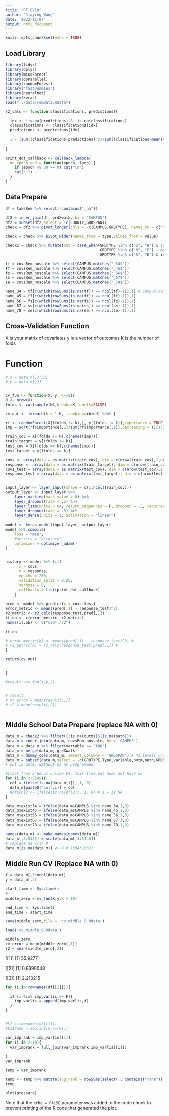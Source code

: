 ```yaml
---
title: "RF CV10"
author: "Jiaying Wang"
date: '2022-11-07'
output: html_document
---
```


```r
knitr::opts_chunk$set(echo = TRUE)
```

## Load Library

```r
library(tidyr)
library(dplyr)
library(missForest)
library(doParallel)
library(randomForest)
library('fastDummies')
library(neuralnet)
library(keras)
load("../data/remData.Rdata")

r2_calc <- function(classifications, predictions){
  
  idx <- !is.na(predictions) & !is.na(classifications)
  classifications <- classifications[idx]
  predictions <- predictions[idx]
  
  1 - (sum((classifications-predictions)^2)/sum((classifications-mean(classifications))^2))
  
}

print_dot_callback <- callback_lambda(
  on_epoch_end = function(epoch, logs) {
    if (epoch %% 80 == 0) cat("\n")
    cat(".")
  }
)  

```

## Data Prepare

```r
df = taksRem %>% select(-contains("_na"))

df2 = inner_join(df, grdXwalk, by = 'CAMPUS')
df2 = subset(df2,select = -c(COUNTY,GRDSPAN))
check = df2 %>% pivot_longer(cols = -c(CAMPUS,GRDTYPE), names_to = c("type","variable"),names_pattern = "(.+)([A-Z]\\d{2})",values_to = "value")

check = check %>% pivot_wider(names_from = type,values_from = value)

check2 = check %>% mutate(out = case_when(GRDTYPE %in% c("S", "B") & !is.na(outh) ~ outh,
                                          GRDTYPE %in% c("M", "E") ~ outm,
                                          GRDTYPE %in% c("S", "B") & is.na(outh) ~ outm))

tf = covsRem_noscale %>% select(CAMPUS,matches("_34$"))
ff = covsRem_noscale %>% select(CAMPUS,matches("_45$"))
fs = covsRem_noscale %>% select(CAMPUS,matches("_56$"))
ss = covsRem_noscale %>% select(CAMPUS,matches("_67$"))
se = covsRem_noscale %>% select(CAMPUS,matches("_78$"))

name_34 = tf[c(which(rowSums(is.na(tf)) == ncol(tf)-1)),1] # campus name whose column entries are all na == campus not existent in 34
name_45 = ff[c(which(rowSums(is.na(ff)) == ncol(ff)-1)),1]
name_56 = fs[c(which(rowSums(is.na(fs)) == ncol(fs)-1)),1]
name_67 = ss[c(which(rowSums(is.na(ss)) == ncol(ss)-1)),1]
name_78 = se[c(which(rowSums(is.na(se)) == ncol(se)-1)),1]
```




## Cross-Validation Function
X is your matrix of covariates
y is a vector of outcomes
K is the number of folds

#   Function
```r
# X = data_m[,3:33]
# y = data_m[,2]


cv_fun <- function(X, y, K=10){
N <- nrow(X)
folds <- cut(sample(N),breaks=K,labels=FALSE)

cv.out <- foreach(k = 1:K, .combine=rbind) %do% {

rf <- randomForest(X[(folds != k),], y[(folds != k)],importance = TRUE)
imp = sort(rf$importance[,1]/sum(rf$importance[,1]),decreasing = T)[1:20]

train_cov = X[(folds != k),c(names(imp))] 
train_target = y[(folds != k)]
test_cov = X[(folds == k),c(names(imp))]
test_target = y[(folds == k)]

covs <- array(data = as.matrix(train_cov), dim = c(nrow(train_cov),1,ncol(train_cov)))
response <- array(data = as.matrix(train_target), dim = c(nrow(train_cov), 1))
covs_test = array(data = as.matrix(test_cov), dim = c(nrow(test_cov),1,ncol(test_cov)))
response_test = array(data = as.matrix(test_target), dim = c(nrow(test_cov), 1))

    
input_layer <- layer_input(shape = c(1,ncol(train_cov)))
output_layer <- input_layer %>%
    layer_masking(mask_value = 0) %>%
    layer_dropout(rate = .5) %>%
    layer_lstm(units = 64, return_sequences = F, dropout = .5, recurrent_dropout = .5) %>%
    layer_dropout(rate = .5) %>%
    layer_dense(units = 1, activation = "linear")

model <- keras_model(input_layer, output_layer)
model %>% compile(
    loss = "mse",
    #metrics = "accuracy",
    optimizer = optimizer_adam()
)
    

history <- model %>% fit(
      x = covs,
      y = response,
      epochs = 200,
      validation_split = 0.25,
      verbose = 0,
      callbacks = list(print_dot_callback)
    )

pred <- model %>% predict(x = covs_test)
error_metric <- mean((pred[,1] - response_test)^2)
r2_metric <- r2_calc(response_test,pred[,1])
it.ob <- c(error_metric, r2_metric)
names(it.ob) <- c("mse","r2")
  
it.ob

# error_metric[k] <- mean((pred[,1] - response_test)^2) # 
# r2_metric[k] = r2_calc(response_test,pred[,1]) #
}

return(cv.out)


}

#result =cv_fun(X,y,2)


# result
# cv_error = mean(result[,1])
# r2 = mean(result[,2])



```





## Middle School Data Prepare (replace NA with 0)

```r
data_m = check2 %>% filter((!is.na(outm))&(is.na(outh)))
data_m = inner_join(data_m, covsRem_noscale, by = 'CAMPUS')
data_m = data_m %>% filter(variable == "A08")
data_m = merge(data_m, grdXwalk)
data_m = dummy_cols(data_m, select_columns = 'GRDSPAN') # 41 levels under GRDSPAN without na in outm
data_m = subset(data_m,select = -c(GRDTYPE,Type,variable,outm,outh,GRDSPAN,COUNTY)) # dont need to change out to outm becuz
# out is outm, without na as programmed

#start from 3 becuz unlike b4, this time out does not have na
for (i in 3:5145){
  col = ifelse(is.na(data_m[i]), 1, 0)
  data_m[paste0("col",i)] = col
  #df$col2 <- ifelse(is.na(df[2]), 1, 0) # 1 = is NA 
}

data_m$exist34 = ifelse(data_m$CAMPUS %in% name_34,1,0)
data_m$exist45 = ifelse(data_m$CAMPUS %in% name_45,1,0)
data_m$exist56 = ifelse(data_m$CAMPUS %in% name_56,1,0)
data_m$exist67 = ifelse(data_m$CAMPUS %in% name_67,1,0)
data_m$exist78 = ifelse(data_m$CAMPUS %in% name_78,1,0)

names(data_m) <- make.names(names(data_m))
data_m[,3:5145] = scale(data_m[,3:5145])
# replace na with 0
data_m[is.na(data_m)] <- 0 # 1394*10321
```

## Middle Run CV (Replace NA with 0)
```r
X = data_m[,3:ncol(data_m)]
y = data_m[,2]

start_time <- Sys.time()
# 
middle_zero = cv_fun(X,y,K = 10)

end_time <- Sys.time()
end_time - start_time

save(middle_zero,file = 'cv_middle_0.Rdata')

load('cv_middle_0.Rdata')
```


```r
middle_zero
cv_error = mean(middle_zero[,1])
r2 = mean(middle_zero[,2])


```
[[1]]
[1] 55.92771

[[2]]
[1] 0.6690048

[[3]]
[1] 2.210215







```r
for (i in rownames(df[[2]])){
  
  if (i %in% imp_varlis == F){
    imp_varlis = append(imp_varlis,i)
  }
}


#k1 = rownames(df[[1]])
#k1$rank = seq.int(nrow(k1))


```


```r
var_imprank = imp_varlis[[1]]
for (i in 2:10){
  var_imprank = full_join(var_imprank,imp_varlis[[i]])
  
}
var_imprank
```


```r
temp = var_imprank 

temp <- temp %>% mutate(avg_rank = rowSums(select(., contains("rank")),na.rm=TRUE)/(ncol(temp)-1))
temp
```





```r
plot(pressure)
```

Note that the `echo = FALSE` parameter was added to the code chunk to prevent printing of the R code that generated the plot.
